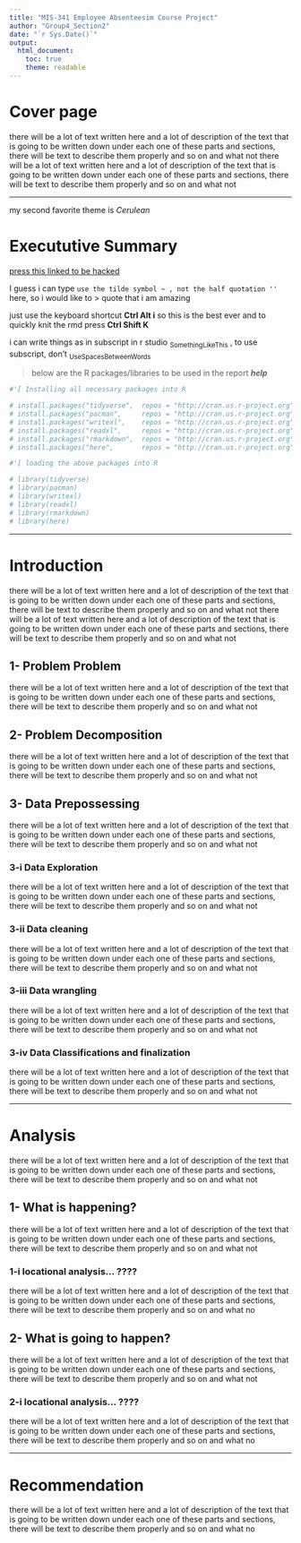 ---
title: "MIS-341 Employee Absenteesim Course Project"
author: "Group4_Section2"
date: "`r Sys.Date()`"
output: 
  html_document:
    toc: true
    theme: readable
---

# Cover page

there will be a lot of text written here and a lot of description of the text that is going to be written down
under each one of these parts and sections, there will be text to describe them properly and so on and what not
there will be a lot of text written here and a lot of description of the text that is going to be written down
under each one of these parts and sections, there will be text to describe them properly and so on and what not


-----

my second favorite theme is         $Cerulean$


# Execututive Summary

[press this linked to be hacked](https://www.youtube.com/watch?v=tKUufzpoHDE&t=183s&ab_channel=JalayerAcademy)

I guess i can type `use the tilde symbol ~ , not the half quotation '' ` here, so i would like to > quote that i am amazing

just use the keyboard shortcut **Ctrl Alt i** so this is the best ever
and to quickly knit the rmd press **Ctrl Shift K**

i can write things as in subscript in r studio ~SomethingLikeThis~ , to use subscript, don't ~UseSpacesBetweenWords~

> below are the R packages/libraries to be used in the report __*help*__


```{r Packages}


#'[ Installing all necessary packages into R

# install.packages("tidyverse",  repos = "http://cran.us.r-project.org")
# install.packages("pacman",     repos = "http://cran.us.r-project.org")
# install.packages("writexl",    repos = "http://cran.us.r-project.org")
# install.packages("readxl",     repos = "http://cran.us.r-project.org")
# install.packages("rmarkdown",  repos = "http://cran.us.r-project.org")       
# install.packages("here",       repos = "http://cran.us.r-project.org")

#'[ loading the above packages into R

# library(tidyverse)
# library(pacman)
# library(writexl)
# library(readxl)
# library(rmarkdown)
# library(here)


```

-----

# Introduction

there will be a lot of text written here and a lot of description of the text that is going to be written down
under each one of these parts and sections, there will be text to describe them properly and so on and what not
there will be a lot of text written here and a lot of description of the text that is going to be written down
under each one of these parts and sections, there will be text to describe them properly and so on and what not

## 1-    Problem Problem

there will be a lot of text written here and a lot of description of the text that is going to be written down
under each one of these parts and sections, there will be text to describe them properly and so on and what not

## 2-   Problem Decomposition

there will be a lot of text written here and a lot of description of the text that is going to be written down
under each one of these parts and sections, there will be text to describe them properly and so on and what not

## 3-   Data Prepossessing

there will be a lot of text written here and a lot of description of the text that is going to be written down
under each one of these parts and sections, there will be text to describe them properly and so on and what not

### 3-i       Data Exploration

there will be a lot of text written here and a lot of description of the text that is going to be written down
under each one of these parts and sections, there will be text to describe them properly and so on and what not

### 3-ii       Data cleaning

there will be a lot of text written here and a lot of description of the text that is going to be written down
under each one of these parts and sections, there will be text to describe them properly and so on and what not

### 3-iii       Data wrangling

there will be a lot of text written here and a lot of description of the text that is going to be written down
under each one of these parts and sections, there will be text to describe them properly and so on and what not


### 3-iv       Data Classifications and finalization

there will be a lot of text written here and a lot of description of the text that is going to be written down
under each one of these parts and sections, there will be text to describe them properly and so on and what not


-----

#   Analysis

there will be a lot of text written here and a lot of description of the text that is going to be written down
under each one of these parts and sections, there will be text to describe them properly and so on and what not

## 1-   What is happening?

there will be a lot of text written here and a lot of description of the text that is going to be written down
under each one of these parts and sections, there will be text to describe them properly and so on and what not

### 1-i   locational analysis... ????

there will be a lot of text written here and a lot of description of the text that is going to be written down
under each one of these parts and sections, there will be text to describe them properly and so on and what no

## 2-   What is going to happen?

there will be a lot of text written here and a lot of description of the text that is going to be written down
under each one of these parts and sections, there will be text to describe them properly and so on and what not


### 2-i   locational analysis... ????

there will be a lot of text written here and a lot of description of the text that is going to be written down
under each one of these parts and sections, there will be text to describe them properly and so on and what no


-----

# Recommendation

there will be a lot of text written here and a lot of description of the text that is going to be written down
under each one of these parts and sections, there will be text to describe them properly and so on and what no



